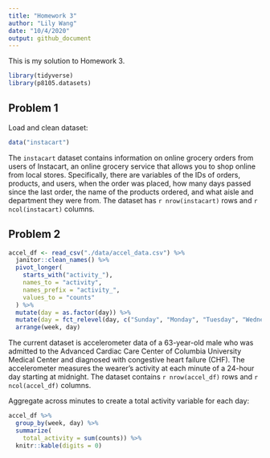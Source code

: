 ```yaml
---
title: "Homework 3"
author: "Lily Wang"
date: "10/4/2020"
output: github_document
---
```


This is my solution to Homework 3.

```r
library(tidyverse)
library(p8105.datasets)
```

## Problem 1

Load and clean dataset:

```r
data("instacart")
```

The `instacart` dataset contains information on online grocery orders from users of Instacart, an online grocery service that allows you to shop online from local stores. Specifically, there are variables of the IDs of orders, products, and users, when the order was placed, how many days passed since the last order, the name of the products ordered, and what aisle and department they were from. The dataset has `r nrow(instacart)` rows and `r ncol(instacart)` columns.


## Problem 2

```r
accel_df <- read_csv("./data/accel_data.csv") %>% 
  janitor::clean_names() %>% 
  pivot_longer(
    starts_with("activity_"),
    names_to = "activity",
    names_prefix = "activity_",
    values_to = "counts"
  ) %>% 
  mutate(day = as.factor(day)) %>% 
  mutate(day = fct_relevel(day, c("Sunday", "Monday", "Tuesday", "Wednesday", "Thursday", "Friday", "Saturday"))) %>% 
  arrange(week, day)
```

The current dataset is accelerometer data of a 63-year-old male who was admitted to the Advanced Cardiac Care Center of Columbia University Medical Center and diagnosed with congestive heart failure (CHF). The accelerometer measures the wearer's activity at each minute of a 24-hour day starting at midnight. The dataset contains `r nrow(accel_df)` rows and `r ncol(accel_df)` columns.

Aggregate across minutes to create a total activity variable for each day:

```r
accel_df %>% 
  group_by(week, day) %>% 
  summarize(
    total_activity = sum(counts)) %>% 
  knitr::kable(digits = 0)
  
```

